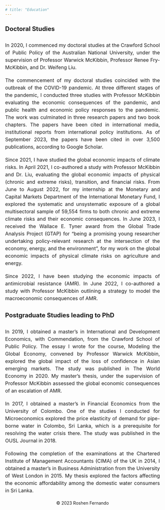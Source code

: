 ---
# title: "Education"
---
<div align = "left" style="font-size: 20px; line-height: 2.5"> **Doctoral Studies** </div>

<p align = "justify" style="font-size: 16px; line-height: 1.5; margin-bottom: 18px">
In 2020, I commenced my doctoral studies at the Crawford School of Public Policy of the Australian National University, under the supervision of Professor Warwick McKibbin, Professor Renee Fry-McKibbin, and Dr. Weifeng Liu.
</p>

<p align = "justify" style="font-size: 16px; line-height: 1.5; margin-bottom: 18px"> 
The commencement of my doctoral studies coincided with the outbreak of the COVID-19 pandemic. At three different stages of the pandemic, I conducted three studies with Professor McKibbin evaluating the economic consequences of the pandemic, and public health and economic policy responses to the pandemic. The work was culminated in three research papers and two book chapters. The papers have been cited in international media, institutional reports from international policy institutions. As of September 2023, the papers have been cited in over 3,500 publications, according to Google Scholar.
</p>

<p align = "justify" style="font-size: 16px; line-height: 1.5; margin-bottom: 18px">
Since 2021, I have studied the global economic impacts of climate risks. In April 2021, I co-authored a study with Professor McKibbin and Dr. Liu, evaluating the global economic impacts of physical (chronic and extreme risks), transition, and financial risks. From June to August 2022, for my internship at the Monetary and Capital Markets Department of the International Monetary Fund, I explored the systematic and unsystematic exposure of a global multisectoral sample of 59,554 firms to both chronic and extreme climate risks and their economic consequences. In June 2023, I received the Wallace E. Tyner award from the Global Trade Analysis Project (GTAP) for “being a promising young researcher undertaking policy-relevant research at the intersection of the economy, energy, and the environment”, for my work on the global economic impacts of physical climate risks on agriculture and energy.
</p>

<p align = "justify" style="font-size: 16px; line-height: 1.5; margin-bottom: 18px">
Since 2022, I have been studying the economic impacts of antimicrobial resistance (AMR). In June 2022, I co-authored a study with Professor McKibbin outlining a strategy to model the macroeconomic consequences of AMR.
</p>

<div align = "left" style="font-size: 20px; line-height: 2.5"> **Postgraduate Studies leading to PhD** </div>

<p align = "justify" style="font-size: 16px; line-height: 1.5; margin-bottom: 18px">
In 2019, I obtained a master’s in International and Development Economics, with Commendation, from the Crawford School of Public Policy. The essay I wrote for the course, Modeling the Global Economy, convened by Professor Warwick McKibbin, explored the global impact of the loss of confidence in Asian emerging markets. The study was published in The World Economy in 2020. My master’s thesis, under the supervision of Professor McKibbin assessed the global economic consequences of an escalation of AMR.
</p>

<p align = "justify" style="font-size: 16px; line-height: 1.5; margin-bottom: 18px">
In 2017, I obtained a master’s in Financial Economics from the University of Colombo. One of the studies I conducted for Microeconomics explored the price elasticity of demand for pipe-borne water in Colombo, Sri Lanka, which is a prerequisite for resolving the water crisis there. The study was published in the OUSL Journal in 2018.
</p>

<p align = "justify" style="font-size: 16px; line-height: 1.5; margin-bottom: 18px">
Following the completion of the examinations at the Chartered Institute of Management Accountants (CIMA) of the UK in 2014, I obtained a master’s in Business Administration from the University of West London in 2015. My thesis explored the factors affecting the economic affordability among the domestic water consumers in Sri Lanka.
</p>

<div style="text-align: center; margin-top: 20px;"> <p>&copy; 2023 Roshen Fernando</p> </div>